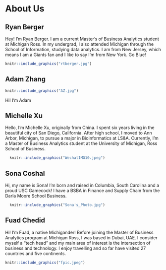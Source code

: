 # About Us


## Ryan Berger

Hey! I'm Ryan Berger. I am a current Master's of Business Analytics student at Michigan Ross. In my undergrad, I also attended Michigan through the School of Information, studying data analytics. I am from New Jersey, which means I am a Giants fan and I like to say I'm from New York. Go Blue!

```r
knitr::include_graphics("rtberger.jpg")
```

## Adam Zhang

```r
knitr::include_graphics("AZ.jpg")
```

Hi! I'm Adam 

## Michelle Xu

Hello, I'm Michelle Xu, originally from China. I spent six years living in the beautiful city of San Diego, California. After high school, I moved to Ann Arbor, Michigan, to pursue a major in Bioinformatics at LS&A. Currently, I'm a Master of Business Analytics student at the University of Michigan, Ross School of Business. 

```r
  knitr::include_graphics("WechatIMG10.jpeg")
```

## Sona Coshal

Hi, my name is Sona! I'm born and raised in Columbia, South Carolina and a proud USC Gamecock! I have a BSBA in Finance and Supply Chain from the Darla Moore School Business.

```r
  knitr::include_graphics("Sona's_Photo.jpg")
```

## Fuad Chedid

Hi! I'm Fuad, a native Michigander! Before joining the Master of Business Analytics program at Michigan Ross, I was based in Dubai, UAE. I consider myself a "tech head" and my main area of interest is the intersection of business and technology. I enjoy travelling and so far have visited 27 countries and five continents. 

```r
knitr::include_graphics("fpic.jpeg")
```

